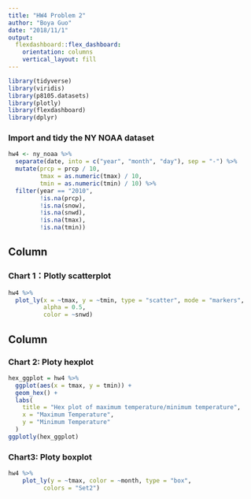 ```yaml
---
title: "HW4 Problem 2"
author: "Boya Guo"
date: "2018/11/1"
output: 
  flexdashboard::flex_dashboard:
    orientation: columns
    vertical_layout: fill
---
```


```r
library(tidyverse)
library(viridis)
library(p8105.datasets)
library(plotly)
library(flexdashboard)
library(dplyr)
```

### Import and tidy the NY NOAA dataset
```r
hw4 <- ny_noaa %>% 
  separate(date, into = c("year", "month", "day"), sep = "-") %>% 
  mutate(prcp = prcp / 10,
         tmax = as.numeric(tmax) / 10,
         tmin = as.numeric(tmin) / 10) %>%
  filter(year == "2010",
         !is.na(prcp),
         !is.na(snow),
         !is.na(snwd),
         !is.na(tmax),
         !is.na(tmin))
```
Column {data-width=650}
-----------------------------------------------------------------------

### Chart 1：Plotly scatterplot
```r
hw4 %>%
  plot_ly(x = ~tmax, y = ~tmin, type = "scatter", mode = "markers",
          alpha = 0.5, 
          color = ~snwd)
```

Column {data-width=350}
-----------------------------------------------------------------------

### Chart 2: Ploty hexplot
```r
hex_ggplot = hw4 %>% 
  ggplot(aes(x = tmax, y = tmin)) + 
  geom_hex() +
  labs(
    title = "Hex plot of maximum temperature/minimum temperature",
    x = "Maximum Temperature",
    y = "Minimum Temperature"
  )
ggplotly(hex_ggplot)
```

### Chart3: Ploty boxplot
```r
hw4 %>% 
    plot_ly(y = ~tmax, color = ~month, type = "box",
          colors = "Set2")
```
